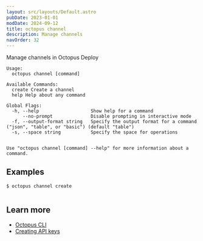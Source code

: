 ```yaml
---
layout: src/layouts/Default.astro
pubDate: 2023-01-01
modDate: 2024-09-12
title: octopus channel
description: Manage channels
navOrder: 32
---
```


Manage channels in Octopus Deploy

```
Usage:
  octopus channel [command]

Available Commands:
  create Create a channel
  help Help about any command

Global Flags:
  -h, --help                   Show help for a command
      --no-prompt              Disable prompting in interactive mode
  -f, --output-format string   Specify the output format for a command ("json", "table", or "basic") (default "table")
  -s, --space string           Specify the space for operations


Use "octopus channel [command] --help" for more information about a command.
```

## Examples

<SamplesInstance />

```
$ octopus channel create


```

## Learn more

- [Octopus CLI](/docs/octopus-rest-api/cli)
- [Creating API keys](/docs/octopus-rest-api/how-to-create-an-api-key)